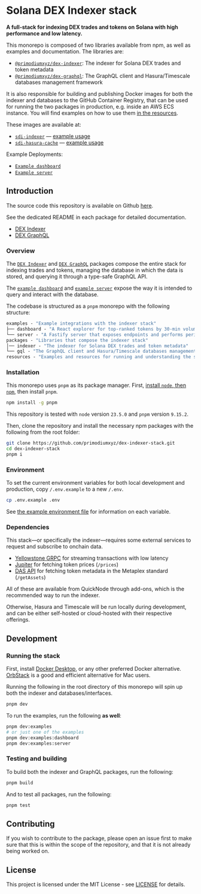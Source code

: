 # Solana DEX Indexer stack

**A full-stack for indexing DEX trades and tokens on Solana with high
performance and low latency.**

This monorepo is composed of two libraries available from npm, as well as
examples and documentation. The libraries are:

- [`@primodiumxyz/dex-indexer`](https://www.npmjs.com/package/@primodiumxyz/dex-indexer):
  The indexer for Solana DEX trades and token metadata
- [`@primodiumxyz/dex-graphql`](https://www.npmjs.com/package/@primodiumxyz/dex-graphql):
  The GraphQL client and Hasura/Timescale databases management framework

It is also responsible for building and publishing Docker images for both the
indexer and databases to the GitHub Container Registry, that can be used for
running the two packages in production, e.g. inside an AWS ECS instance. You
will find examples on how to use them
[in the resources](https://github.com/primodiumxyz/dex-indexer-stack/blob/main/resources/).

These images are available at:

- [`sdi-indexer`](https://github.com/primodiumxyz/dex-indexer-stack/pkgs/container/sdi-indexer)
  — [example usage](./resources/indexer.docker-compose.yaml)
- [`sdi-hasura-cache`](https://github.com/primodiumxyz/dex-indexer-stack/pkgs/container/sdi-hasura-cache)
  — [example usage](./resources/hasura.docker-compose.yaml)

Example Deployments:

- [`Example dashboard`](./examples/dashboard/README.md)
- [`Example server`](./examples/server/README.md)

## Introduction

The source code this repository is available on Github
[here](https://github.com/primodiumxyz/dex-indexer-stack).

See the dedicated README in each package for detailed documentation.

- [DEX Indexer](./dex-indexer/indexer.mdx)
- [DEX GraphQL](./dex-indexer/graphql.mdx)

### Overview

The
[`DEX Indexer`](https://github.com/primodiumxyz/dex-indexer-stack/blob/main/packages/indexer/README.md)
and
[`DEX GraphQL`](https://github.com/primodiumxyz/dex-indexer-stack/blob/main/packages/gql/README.md)
packages compose the entire stack for indexing trades and tokens, managing the
database in which the data is stored, and querying it through a type-safe
GraphQL API.

The
[`example dashboard`](https://github.com/primodiumxyz/dex-indexer-stack/blob/main/examples/dashboard/README.md)
and
[`example server`](https://github.com/primodiumxyz/dex-indexer-stack/blob/main/examples/server/README.md)
expose the way it is intended to query and interact with the database.

The codebase is structured as a `pnpm` monorepo with the following structure:

```ml
examples - "Example integrations with the indexer stack"
├── dashboard - "A React explorer for top-ranked tokens by 30-min volume, with price and candlestick charts"
└── server - "A Fastify server that exposes endpoints and performs periodic tasks on the database"
packages - "Libraries that compose the indexer stack"
│── indexer - "The indexer for Solana DEX trades and token metadata"
└── gql - "The GraphQL client and Hasura/Timescale databases management framework"
resources - "Examples and resources for running and understanding the stack"
```

### Installation

This monorepo uses `pnpm` as its package manager. First,
[install `node`, then `npm`](https://docs.npmjs.com/downloading-and-installing-node-js-and-npm),
then install `pnpm`.

```bash
npm install -g pnpm
```

This repository is tested with `node` version `23.5.0` and `pnpm` version
`9.15.2`.

Then, clone the repository and install the necessary npm packages with the
following from the root folder:

```bash
git clone https://github.com/primodiumxyz/dex-indexer-stack.git
cd dex-indexer-stack
pnpm i
```

### Environment

To set the current environment variables for both local development and
production, copy `/.env.example` to a new `/.env`.

```bash
cp .env.example .env
```

See
[the example environment file](https://github.com/primodiumxyz/dex-indexer-stack/blob/main/.env.example)
for information on each variable.

### Dependencies

This stack—or specifically the indexer—requires some external services to
request and subscribe to onchain data.

- [Yellowstone GRPC](https://github.com/rpcpool/yellowstone-grpc) for streaming
  transactions with low latency
- [Jupiter](https://station.jup.ag/docs/apis/price-api-v2) for fetching token
  prices (`/prices`)
- [DAS API](https://developers.metaplex.com/das-api) for fetching token metadata
  in the Metaplex standard (`/getAssets`)

All of these are available from QuickNode through add-ons, which is the
recommended way to run the indexer.

Otherwise, Hasura and Timescale will be run locally during development, and can
be either self-hosted or cloud-hosted with their respective offerings.

## Development

### Running the stack

First, install
[Docker Desktop](https://www.docker.com/products/docker-desktop/), or any other
preferred Docker alternative. [OrbStack](https://orbstack.dev/) is a good and
efficient alternative for Mac users.

Running the following in the root directory of this monorepo will spin up both
the indexer and databases/interfaces.

```bash
pnpm dev
```

To run the examples, run the following **as well**:

```bash
pnpm dev:examples
# or just one of the examples
pnpm dev:examples:dashboard
pnpm dev:examples:server
```

### Testing and building

To build both the indexer and GraphQL packages, run the following:

```bash
pnpm build
```

And to test all packages, run the following:

```bash
pnpm test
```

## Contributing

If you wish to contribute to the package, please open an issue first to make
sure that this is within the scope of the repository, and that it is not already
being worked on.

## License

This project is licensed under the MIT License - see
[LICENSE](https://github.com/primodiumxyz/dex-indexer-stack/blob/main/LICENSE)
for details.
